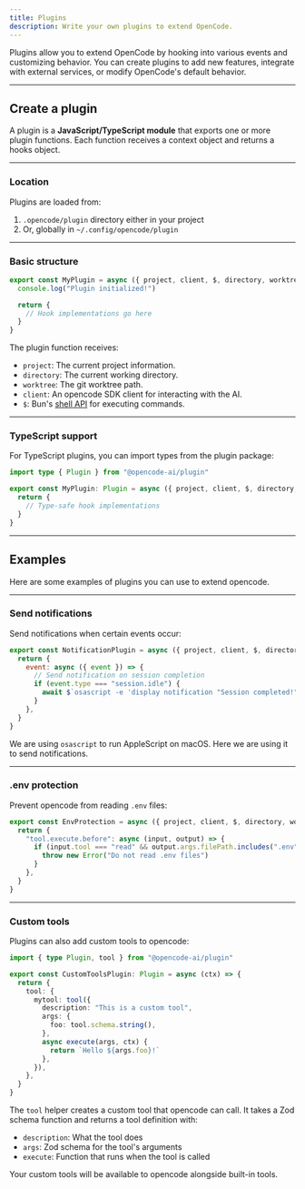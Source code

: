 ```yaml
---
title: Plugins
description: Write your own plugins to extend OpenCode.
---
```


Plugins allow you to extend OpenCode by hooking into various events and customizing behavior. You can create plugins to add new features, integrate with external services, or modify OpenCode's default behavior.

---

## Create a plugin

A plugin is a **JavaScript/TypeScript module** that exports one or more plugin
functions. Each function receives a context object and returns a hooks object.

---

### Location

Plugins are loaded from:

1. `.opencode/plugin` directory either in your project
2. Or, globally in `~/.config/opencode/plugin`

---

### Basic structure

```js title=".opencode/plugin/example.js"
export const MyPlugin = async ({ project, client, $, directory, worktree }) => {
  console.log("Plugin initialized!")

  return {
    // Hook implementations go here
  }
}
```

The plugin function receives:

- `project`: The current project information.
- `directory`: The current working directory.
- `worktree`: The git worktree path.
- `client`: An opencode SDK client for interacting with the AI.
- `$`: Bun's [shell API](https://bun.com/docs/runtime/shell) for executing commands.

---

### TypeScript support

For TypeScript plugins, you can import types from the plugin package:

```ts title="my-plugin.ts" {1}
import type { Plugin } from "@opencode-ai/plugin"

export const MyPlugin: Plugin = async ({ project, client, $, directory, worktree }) => {
  return {
    // Type-safe hook implementations
  }
}
```

---

## Examples

Here are some examples of plugins you can use to extend opencode.

---

### Send notifications

Send notifications when certain events occur:

```js title=".opencode/plugin/notification.js"
export const NotificationPlugin = async ({ project, client, $, directory, worktree }) => {
  return {
    event: async ({ event }) => {
      // Send notification on session completion
      if (event.type === "session.idle") {
        await $`osascript -e 'display notification "Session completed!" with title "opencode"'`
      }
    },
  }
}
```

We are using `osascript` to run AppleScript on macOS. Here we are using it to send notifications.

---

### .env protection

Prevent opencode from reading `.env` files:

```javascript title=".opencode/plugin/env-protection.js"
export const EnvProtection = async ({ project, client, $, directory, worktree }) => {
  return {
    "tool.execute.before": async (input, output) => {
      if (input.tool === "read" && output.args.filePath.includes(".env")) {
        throw new Error("Do not read .env files")
      }
    },
  }
}
```

---

### Custom tools

Plugins can also add custom tools to opencode:

```ts title=".opencode/plugin/custom-tools.ts"
import { type Plugin, tool } from "@opencode-ai/plugin"

export const CustomToolsPlugin: Plugin = async (ctx) => {
  return {
    tool: {
      mytool: tool({
        description: "This is a custom tool",
        args: {
          foo: tool.schema.string(),
        },
        async execute(args, ctx) {
          return `Hello ${args.foo}!`
        },
      }),
    },
  }
}
```

The `tool` helper creates a custom tool that opencode can call. It takes a Zod schema function and returns a tool definition with:

- `description`: What the tool does
- `args`: Zod schema for the tool's arguments
- `execute`: Function that runs when the tool is called

Your custom tools will be available to opencode alongside built-in tools.
